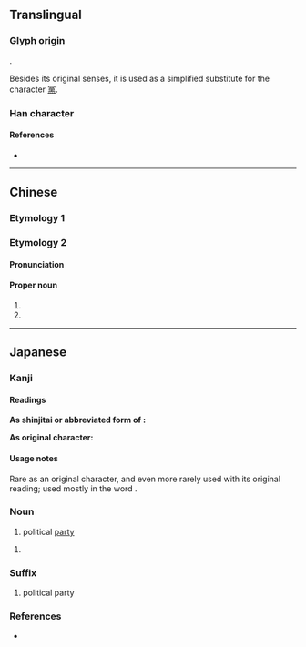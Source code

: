 {{character info/new}}
{{also|黨}}
==Translingual==
{{ja-forms|党|党|党/[[黨]]}}

===Glyph origin===
{{Han etym}}
{{Han compound|尚|儿|c1=p|c2=s|t2=human|ls=psc}}.

Besides its original senses, it is used as a simplified substitute for the character [[黨]].

===Han character===
{{Han char|rn=10|rad=儿|as=08|sn=10|four=90216|canj=FBRHU|ids=⿳龸兄,⿱尚儿}}

====References====
* {{Han ref|kx=0125.180|dkj=01381|dj=0265.230|hdz=10273.110|uh=515A|ud=20826|bh=D0DE|bd=53470}}

----

==Chinese==

===Etymology 1===
{{zh-see|黨|sv}}

===Etymology 2===
{{zh-forms}}

====Pronunciation====
{{zh-pron
|m=dǎng
|c=dong2
|mn=tóng
|cat=pn
}}

====Proper noun====
{{zh-proper noun}}

# {{surname|lang=zh}}
# {{zh-only used in|党項/党项}}

----

==Japanese==
{{ja-kanji forms|党|黨}}

===Kanji===
{{ja-kanji|grade=6|rs=儿08|kyu=黨}}

====Readings====
'''As shinjitai or abbreviated form of {{lang|ja|黨}}:'''
{{ja-readings
|goon=とう<たう
|kanon=とう<たう
|kun=なかま-<なかま-, むら-<むら-
}}

'''As original character:'''
{{ja-readings
|goon=とう<たう
|kanon=とう<たう
}}

====Usage notes====
Rare as an original character, and even more rarely used with its original reading; used mostly in the word {{ja-r|党項|タングート|Tangut}}.

{{ja-kanjitab|とう|yomi=o}}

===Noun===
{{ja-noun|とう|kyu=黨}}

# political [[party]]

{{ja-noun|たむら|kyu=黨}}

# {{alternative form of|屯|lang=ja}}

===Suffix===
{{ja-pos|suffix|とう|kyu=黨}}

# political party

===References===
* {{R:DKJ}}